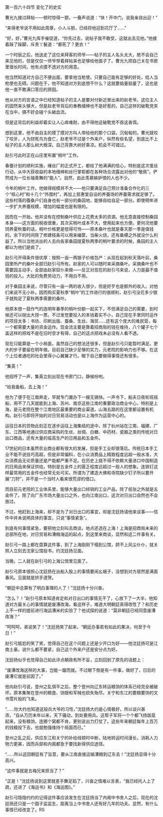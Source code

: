 

第一百六十四节 变化了的史实

曹光九接过拜帖――顿时惊得一颤，一叠声说道：“快！开中门，说我亲自出迎！”

“来得老爷说不用如此周章，小人斗胆，已经将他迎到花厅了……”

“好，好，”曹光九挥手催促道，“你先过去，说帖子我不敢受，这就出去见他。”他接着跺了跺脚，斥责丫鬟道：“都死了？更衣！”

一个时辰之后，他送走了这位来拜客的师爷――帖子的主人名头太大，绝不会自己来见他的，但是仅仅一师爷带着拜帖来也足够给他面子了。曹光九把自己关在书房里很长时间，他有点摸不透对方的用意。

他当然知道对方自己不便出面，要拿他当枪使。只要自己能有足够的好处，给人当枪使也无碍。问题在于，他不知道对方到底想干什么？这就要掂量掂量了，这也是他一直不敢满口答应的原因。

他从对方的言语之中已经知道帖子的主人是要对付新近冒出来的赵老爷。这位主人的固然来头够大，但是赵老爷背后的奉教缙绅也不是好惹的，自己这样的破靴党夹在当中，搞不好会碰个头破血流。

但是这背后的利益却着实让人心痒难耐，由不得他这破靴党不吞这香饵。

想到这里，他不由自主的摸了摸对方叫人带给他的那个口袋，沉甸甸的。曹光就咬了咬牙，人为财死鸟为食亡，赵老爷不过是个外来户，纵然有些名望，到底比不上帖子的主人那么树大根深。自己背靠大树好乘凉。机会不可错过。

赵引弓此时正在山庄里布置“梢叶”工作。

春蚕计划的顺利实施，缫丝厂的正式开工，都给了他满满的信心，特别是这次茧丝行动，从中大获收益的本地缙绅和丝行掌柜都在各种场合流露出对他的“敬佩”。俨然成为一位长袖善舞的“能人”。自然，由此羡慕嫉妒恨的人也不少。

今年的梢叶工作，他做得规模并不大――他只要满足自己预计准备合作化的三个“核心村”和十几个“外围村”，再加上慈惠堂自设的养蚕场的养蚕需求就足够了。这些村落的蚕桑户们自身也有一部分的桑园地，能够自给自足一部分。即使明年进一步扩大养蚕规模，增加的幅度也是有限的。

因而在一开始，他并没有在控制桑叶供应上花费太多的资源。他无意直接控制桑园本身――这方面的税收很重，其次买梢叶成本不大，使用起来也方便。更何况他要饲养夏秋蚕的话，梢叶价格更是低得可怜――原本桑叶也就是春天那一季是值钱的。余下的时间除了修建枝条可以用来编筐、当柴火烧，还有桑椹之外就没什么利益了。所以当他派出的人去向各家桑园提夏秋两季的梢叶要求的时候，桑园的主人都以为他们是疯了。

赵引弓开得条件很优厚：按照一亩一两银子价格包产：从现在起到秋天落叶前，桑园里所产的桑叶全部归赵引弓所有。赵家的人可以随时来采摘桑叶。采摘桑叶也不需要园主动手，全部由赵家奴仆来做――反正对现在的赵引弓来说，人力是最不值钱的投入。大批的免费劳动力，不用白不用。

对于桑园主来说，尽管只有一亩一两的收入很少，但是好歹也是额外的收入。对他们来说不无小补。因而购买夏秋季“梢叶”的工作进行的很顺利，赵引弓没花多少银子就购足了夏秋两季需要的桑叶。

他原本想一鼓作气的连明年春季的梢叶份额一起买下，不但满足自己的需要，到时候还可以抛出大捞一票。不过发觉要投入的本钱着实不小，自己现在手里同时运作的项目太多：书坊、印刷出版、蚕桑、生丝、海贸……还有这个庞大的难民营，每一个都需要大量的资金运作。现金流主要是靠着招商局的钱在维持，八个罐子七个盖这样的把戏不是在旧时空才有得，自己的这点把戏未必没有人看不透。

现在只能算是一个小局面，虽然自己的想法还很多，但是赵引弓只能暂时满足。更大的步子要留在明年做。目前自己缺少足够的实力，元老院的影响力也不够。在这个上位者通吃的社会里得小心翼翼才行。眼下自己要做得事情还有很多。

“集英！”

他招呼了一声，集英立刻出现在书房门口，静候吩咐。

“给我备船，去上海！”

他为了便于在江南奔走，早就专门置办下一艘无锡快。一声令下，船夫日夜轮班摇船，用不了几天就能到上海、苏州、南京这些江南的重要政治商业中心，特别是上海，是元老院在整个江南地区最重要的商业渠道。山海五路的在这里都设置有机构。赵引弓即将开始的对日贸易活动也是以上海作为运营中心的。

运往日本的货物此刻正在逐步运往上海集结的途中，除了杭州站在江南、福建、广东、江西等地通过供应商采购的生丝、丝绸、白糖、中药材、瓷器之类的传统对日出口商品，还有大量的临高生产的日用品和五金件。

17世纪的日本虽然农业商业都有很大的发展，但是手工业却很落后。传统日本手工业不能不说技巧高超，但是非常偏科，在小众消费品上精致程度远超一般水准，大众消费品无论质量还是产能都严重不足。在历史上就不得不依赖大量进口中国制造的日用品来保证供给。特别是五金件上的匮乏程度远超过一般人的想象。连铁钉这样最常用的五金件也经常无处可买。所谓为了建造大佛和寺院缺少钉子所以要开展“刀狩”，并不是一个当时人看来很荒谬的借口。

而目前元老院的工业体系里，能够大量出口倾销的工业产品，除了纸张之外就是五金件了。除了向广东市场大量出口之外，也向江南出口，这次对日出口自然也不会放过。

不过，他赶到上海来，却不是为了对日出口的事宜，却是沈廷扬请他来谈事――信件中并未说明具体的事宜，只说“事情紧急”。

到底有何事情紧急，要把他立刻叫去商谈，地点还选在上海！上海是招商局未来的总部所在地，对日贸易和漕粮海运的起点，到这里来商谈，显然和这二件事有关。

赵引弓一路上都在盘算这件事，到了上海刚刚下榻到公馆，顾不上风尘仆仆，就关照人立刻去沈家公馆投书，约沈廷扬见面。

当晚，二人就在赵引弓的上海公馆里见面了。

赵引弓原本很担心沈廷扬在出船入股上的事情要闹幺蛾子，没想到对方居然是满面春风。见面就是拱手道贺。

“朝廷中总算有了明白事理的人了！”沈廷扬十分兴奋。

“怎么？！”赵引弓原本知道肯定和对日出口的事情无干了，心放下了一大半，他知道对方最关心的事情就是废漕改海，看这样子，难道大明朝廷真得改性了？和历史上不一样的提前进行海运漕米的实验了？他试探的说道：“莫非朝廷已经同意废漕改海？”

“呵呵呵，弟说笑了！”沈廷扬笑了起来，“朝廷办事若有如此的果决，何至于今日！”

赵引弓尴尬的笑了笑，觉得自己在这个问题上还是少开口为好――他沈廷扬可是江南土豪。说什么都不要紧，自己这个外来户还是安分点为好。

沈廷扬似乎也觉得自己如此评点朝政有所不妥，立刻回到了原先的话题上：

“废漕改海这样的大事，岂能一蹴而就。不过眼下倒是有一件事，做好了，日后的废漕它就是前因了。”

他向赵引弓说，登州之乱弭平之后，整个登州向辽东转运粮饷的体系已经完全被破坏。原本集聚在登州的粮食、饷银和军械也损失殆尽。关宁和东江的要粮要饷的文书雪片般的飞来。

“……你大约也知道这般兵大爷的习性，”沈廷扬大约是心情极好，所以谈兴甚浓，“自从万历末年以来，天下骚动，到处要用兵。这帮子军将一个个都飞扬跋扈起来，没有粮饷，连挪个窝都不肯，更别说出力打仗了。这些年来朝廷每年上百万的钱粮投下去，也就勉强维持个局面而已。”

登州之乱之后，供应东江和关宁的补给线顿时中断，陆地转运时间漫长，消耗人力物力更甚，因而兵部和内阁都急于要找新得供应途径。

“……所以这回朝廷有了旨意，要从江南直接运输漕粮到辽东去！”沈廷扬显得十分高兴。

“这件事就是五梅兄来担当了？”

“正是！”沈廷扬说到这里就差手舞足蹈了，兴奋之情难以言表，“我已经托人上了疏，还进了《海运书》和《海运图》。”

赵引弓隐隐约约的记得这件事应该发生在沈廷扬当了内阁中书舍人之后，现在的沈廷扬还只是一个国子监监生，距离当上中书舍人还有好几年的功夫。显然，有什么事情已经改变了。RS

